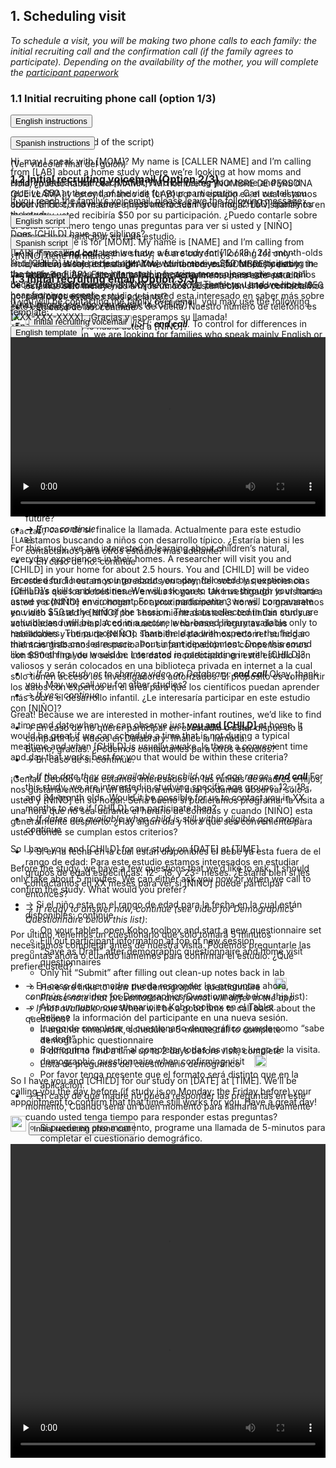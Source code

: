 <!-- Indenting this code will mess up the output - markdown seems to want to read indented code as textboxes -->
<!-- When knitting, make sure to "open in browswer" to see video - need to be logged into DB!! -->

<!-- 
<div class="videobuttons">
<button size="xs" type="button" data-toggle="collapse" data-target="#collection-scheduling-initialrecruitingvm-english">
English instructions
</button> 
</div> 
THE FOLLOWING WILL SHOW/HIDE WHEN THE ABOVE BUTTON IS CLICKED
<div id="collection-scheduling-initialrecruitingvm-english" class="collapse" aria-expanded="false" style="height: 0px;">

PLACE TEXT HERE

VIDEO COMES NEXT:
<div class="videobuttons">
<img src="img/icon-video.png" width="25">
<button size="xs" type="button" data-toggle="collapse" data-target="#collection-scheduling-initialrecruitingvm-evid">
Video
</button>
</div>
<div id="collection-scheduling-initialrecruitingvm-evid" class="collapse" aria-expanded="false" style="height: 0px;">
<video width="100%" controls="" preload="none">
<source src="https://nyu.databrary.org/slot/35422/43649412,43676879/asset/193912/download?inline=true" type="video/mp4"> Your browser does not support html5 video.
</video>
</div>

</div>
-->

## 1. Scheduling visit

*To schedule a visit, you will be making two phone calls to each family: the initial recruiting call and the confirmation call (if the family agrees to participate). Depending on the availability of the mother, you will complete the [participant paperwork](link to questionnaires)*

<!--
List of videos in volume (protocol materials):
https://nyu.databrary.org/volume/876/slot/35422/-
-->

### 1.1 Initial recruiting phone call (option 1/3)

<!-- Start English instructions -->
<div class="videobuttons">
<button size="xs" type="button" data-toggle="collapse" data-target="#collection-scheduling-initialrecruitingcall-english">
English instructions
</button> 
</div> 

<div id="collection-scheduling-initialrecruitingcall-english" class="collapse" aria-expanded="false" style="height: 0px;">
(See video at the end of the script)

<say>Hi, may I speak with [MOM]?
My name is [CALLER NAME] and I’m calling from [LAB] about a home study where we're looking at how moms and children interact with each other. We'd be visitng your home and you'd receive $50 at the end of the visit for your participation. Can we tell you about it?
First, I have some questions to see if you and [CHILD] qualify for the study. 

<say>Does [CHILD] have any siblings?</say>

- → *If yes: **end call**.* <say>In this study, we are currently looking for only-children. Would it be alright if we contacted you for other studies in the future?</say>
- → *If no: continue*

<say>What language(s) do you speak to [CHILD]?</say>

- → *If not ENGLISH or SPANISH: **end call**.* <say>To control for differences in communication, we are looking for families who speak mainly English or Spanish. Would it be alright if we contacted you for other studies in the future?</say>
- → *If mainly English/Spanish: continue*

<say>Was [CHILD] born on his/her due date?</say> (If not: <say>How many weeks and days early/late was he/she?</say>)

- → *If more than 4 weeks early: **end call**.* <say>In this study, we are currently looking for children born on term. Would it be alright if we contacted you for other studies in the future?<say>
- → *If born on term (37-41 weeks): continue*

<say>Has [CHILD] been diagnosed with any disability (cognitive, auditory, vision, motor)?</say> 

- → *If yes: **end call**.* <say>In this study, we are looking for typically developing children. Would it be alright if we contacted you for other studies in the future?</say> 
- → *If no: continue*

<say>For this study, we are interested in learning about children’s natural, everyday experiences in their homes. A researcher will visit you and [CHILD] in your home for about 2.5 hours. You and [CHILD] will be video recorded for 1 hour as you go about your day, followed by questions on [CHILD]'s skills and routines. We will ask you to take us through your home as we record the environment. For your participation, we will compensate you with $50 at the end of the session.
The data collected in this study are valuable and will be placed in a secure web-based library available only to researchers. The purpose is to share the data with experts in the field so that scientists can learn more about infant development.
Does this sound like something you would be interested in participating in with [CHILD]?</say>

- → *If no to study or to sharing video on Databrary: **end call** * <say>Okay, thank you. May we call you for other studies?</say>
- → *If yes: continue* 

<say>Great! Because we are interested in mother-infant routines, we'd like to find a time and date when we can observe just <span style="text-decoration:underline">**you and [CHILD]**</span> at home. It would be great if we can schedule a time that is not during a typical mealtime and when [CHILD] is usually awake. Is there a convenient time and day that works best for you that would be within these criteria?</say>

- → *If the date they are available puts child out of age range: **end call** * <say>For this study, we are interested in studying specific age groups: 12-, 18-, and 24-month olds. Would it be possible for us to contact you in XX months to see if [CHILD] can participate then?</say>
- → *If dates are available when child is still within eligible age range: continue*

<say> So I have you and [CHILD] for our study on [DATE] at [TIME]. </say>

<say>Before the study, we have a few questions that we'd like to ask. It should only take about 5 minutes. We can either ask you now or when we call to confirm the study. What would you prefer?</say>

- → *If ready to answer now, continue (see video for Demographics Questionnaire below this list)*:
    - On your tablet, open Kobo toolbox and start a new questionnaire set
    - Fill out participant information at top of new session
    - “Save as Draft” after demographic questionnaire and home visit questionnaires
    - Only hit “Submit” after filling out clean-up notes back in lab
    - Here are links to view the demographic questionnaire &emsp; <a href="https://ee.kobotoolbox.org/x/#ko4f0b5J"><img src="img/icon-link.jpg" width="20"></a> 
<a href="https://nyu.databrary.org/volume/876/slot/39021/-/asset/214498"><img src="img/icon-pdf.jpg" width="15"></a> 
    - *Please note that presentation and format will differ in the app.*
- → *If not available now* <say>When will be a good time to call back about the questions?</say>
    - If another time work, schedule a 5-minute call to complete demographic questionnaire
    - If difficult to find a time up to 2 days before visit, complete demographic questionnaire when confirming visit

<say>So I have you and [CHILD] for our study on [DATE] at [TIME]. We'll be calling you the day before (if study is on Monday: the Friday before) your appointment to confirm that that time still works for you. Have a great day!</say>  

<div class="videobuttons">
<img src="img/icon-video.png" width="25">
<button size="xs" type="button" data-toggle="collapse" data-target="#collection-scheduling-initialrecruitingcall-evid">
Initial recruiting phone call
</button>
</div>
<div id="collection-scheduling-initialrecruitingcall-evid" class="collapse" aria-expanded="false" style="height: 0px;">
<video width="100%" controls="" preload="none">
<source src="https://nyu.databrary.org/slot/35422/43512069,43648839/asset/193909/download?inline=true" type="video/mp4"> Your browser does not support html5 video.
</video>
</div>
&emsp;
<div class="videobuttons">
<img src="img/icon-video.png" width="25">
<button size="xs" type="button" data-toggle="collapse" data-target="#collection-scheduling-initialrecruitingcall-edemographics">
Demographics questionnaire
</button>
</div>
<div id="collection-scheduling-initialrecruitingcall-edemographics" class="collapse" aria-expanded="false" style="height: 0px;">
<video width="100%" controls="" preload="none">
<source src="https://nyu.databrary.org/slot/35422/42812863,43219036/asset/193905/download?inline=true" type="video/mp4"> Your browser does not support html5 video.
</video>
</div>

<br><br>

</div>
<!-- End English instructions -->

<!-- Start Spanish instructions -->
<div class="videobuttons">
<button size="xs" type="button" data-toggle="collapse" data-target="#collection-scheduling-initialrecruitingcall-spanish">
Spanish instructions
</button> 
</div>

<div id="collection-scheduling-initialrecruitingcall-spanish" class="collapse" aria-expanded="false" style="height: 0px;">
(Ver video al final del guión)

<say-es>Hola, ¿puedo hablar con [MAMÁ]? Mi nombre es [NOMBRE DE PERSONA QUE LLAMA] y estoy llamando de [LAB] por un estudio en el cual estamos observando como madres e hijos interactúan en el hogar. Lo visitaríamos en su hogar y usted recibiría $50 por su participación. ¿Puedo contarle sobre el estudio? Primero tengo unas preguntas para ver si usted y [NIÑO] califican para participar en este estudio.</say-es> 

<say-es>¿[NIÑO] tiene hermanos? </say-es> 

- → En caso de si: finalice la llamada. <say-es>Actualmente para este estudio estamos sólo incluyendo a hijos únicos. ¿Estaría bien si les contactamos para otros estudios más adelante?</say-es>
- → En caso de no: continúe 

<say-es>¿En que idioma(s) le habla usted a [NIÑO]?</say-es>

- → Si no es INGLES o ESPAÑOL finalice la llamada. <say-es>Para controlar diferencias de comunicación, estamos buscando familias que hablen primariamente inglés o español. ¿Estaría bien si les contactamos para otros estudios más adelante?</say-es>
- → Si hablan principalmente  inglés/español : continúe


<say-es>¿Nació [NIÑO] en su fecha de termino?</say-es> (En caso de no: <say-es>Cuántas semanas y/o días antes/después de su fecha de termino nació?</say-es>)

- → Si nació más de 4 semanas antes: finalice la llamada. <say-es>Actualmente para este estudio estamos buscando a niños que hayan nacido de termino. ¿Estaría bien si les contactamos para otros estudios más adelante?</say-es>
- → Si nació de termino (37-41 semanas): continúe

<say-es>¿Ha sido [NIÑO] diagnosticado con alguna discapacidad (cognitiva, auditiva, visual, o motora)?</say-es>

- → En caso de si: finalice la llamada. <say-es>Actualmente para este estudio estamos buscando a niños con desarrollo típico. ¿Estaría bien si les contactamos para otros estudios más adelante?</say-es>
- → En caso de no: continúe

<say-es>En este estudio estamos interesados en aprender sobre las experiencias rutinarias que los bebés tienen en sus hogares. Un investigador lo visitará a usted y a [NIÑO] en su hogar por aproximadamente 3 horas. Lo gravaremos en video a usted y [NIÑO] por 1 hora mientras ustedes continúan con sus actividades rutinarias. A continuación, le haremos preguntas de las habilidades y rutina de [NIÑO]. También le pediremos recorrer su hogar mientras grabamos el espacio. Por su participación los compensaremos con $50 al final de la sesión. Los datos recolectados en este estudio son valiosos y serán colocados en una biblioteca privada en internet a la cual sólo tienen acceso los investigadores autorizados. El propósito es compartir los datos con expertos en el área para que los científicos puedan aprender más sobre el desarrollo infantil. ¿Le interesaría participar en este estudio con [NIÑO]?</say-es>

- → En caso de no querer participar en el estudio o estar dispuesto a compartir los videos en Databrary: finalice la llamada.  
<say-es>Bueno, gracias. ¿Podemos contactarles para otros estudios?</say-es>
- → En caso de si: continúe.

<say-es>¡Genial! Debido a que estamos interesados en las rutinas de madres e hijos, nos gustaría encontrar un día y hora en el cual podamos observar sólo a usted y [NIÑO] en su hogar. Seria bueno si pudiéramos programar la visita a una hora que no sea durante el horario de comidas y cuando [NIÑO] esta generalmente despierto. ¿Hay algún día y hora que sea conveniente para usted donde se cumplan estos criterios?</say-es>

- → Si en la fecha en la cual están disponibles el bebé ya esta fuera de el rango de edad: <say-es>Para este estudio estamos interesados en estudiar grupos de edad específicas: 12-, 18, y 23- meses. ¿Estaría bien si les contactamos en XX meses para ver si [NIÑO] puede participar entonces?</say-es>
- → Si el niño esta en el rango de edad para la fecha en la cual están disponibles: continúe

<say-es>Por ultimo, tenemos un cuestionario que solo tomará 5 minutos necesitamos completar antes de nuestra visita. Podemos preguntarle las preguntas ahora o cuando llamemos para confirmar el estudio. ¿Qué prefiere usted?</say-es>

- → En caso de que madre pueda responder las preguntas ahora, continúe (see video for Demographics Questionnaire below this list):
    - Abra un nuevo cuestionario en Kobo toolbox en el Tablet.
    - Rellene la información del participante en una nueva sesión.
    - Luego de completar el cuestionario demográfico guarde como  “sabe as draft”. 
    - Solo oprima “submit” al completar todas las notas luego de la visita.
    - Lista de preguntas del cuestionario demográfico &emsp; <a href="https://ee.kobotoolbox.org/x/#97tKqodw"><img src="img/icon-link.jpg" width="20"></a> 
<a href="https://nyu.databrary.org/volume/876/slot/39021/-/asset/214499"><img src="img/icon-pdf.jpg" width="15"></a> 
    - Por favor tenga presente que el formato será distinto que en la aplicación.
- → En caso de que madre no pueda responder las preguntas en este momento, <say-es>Cuando seria un buen momento para llamarla nuevamente cuando usted tenga tiempo para responder estas preguntas?</say-es>
    - Si puede en otro momento, programe una llamada de 5-minutos para completar el cuestionario demográfico.
    - Si es difícil coordinar una llamada, complete el cuestionario al llamar para confirmar la visita.

<say-es> Entonces tenemos agendada la visita para el día [FECHA] a las [HORA]. La llamaremos el día anterior /el viernes anterior (si la visita es un lunes) para confirmar que aun están disponibles para a la visita. Excelente, que tenga un buen día!</say-es>

<div class="videobuttons">
<img src="img/icon-video.png" width="25">
<button size="xs" type="button" data-toggle="collapse" data-target="#collection-scheduling-initialrecruitingcall-svid">
Initial recruiting phone call
</button>
</div>
<div id="collection-scheduling-initialrecruitingcall-svid" class="collapse" aria-expanded="false" style="height: 0px;">
<video width="100%" controls="" preload="none">
<source src="https://nyu.databrary.org/slot/35422/43822993,43857862/asset/193915/download?inline=true" type="video/mp4"> Your browser does not support html5 video.
</video>
</div>
&emsp;
<div class="videobuttons">
<img src="img/icon-video.png" width="25">
<button size="xs" type="button" data-toggle="collapse" data-target="#collection-scheduling-initialrecruitingcall-sdemographics">
Demographics questionnaire
</button>
</div>
<div id="collection-scheduling-initialrecruitingcall-sdemographics" class="collapse" aria-expanded="false" style="height: 0px;">
<video width="100%" controls="" preload="none">
<source src="https://nyu.databrary.org/slot/35422/43219665,43511490/asset/193907/download?inline=true" type="video/mp4"> Your browser does not support html5 video.
</video>
</div>

<br><br>

</div>
<!-- End Spanish instructions -->

### 1.2 Initial recruiting voicemail (Option 2/3)

If you reach the family's voicemail, please leave the following message:

<div class="videobuttons">
<button size="xs" type="button" data-toggle="collapse" data-target="#collection-scheduling-initialrecruitingvm-english">
English script
</button> 
</div> 

<div id="collection-scheduling-initialrecruitingvm-english" class="collapse" aria-expanded="false" style="height: 0px;">

<say>Hi, this message is for [MOM]. My name is [NAME] and I’m calling from [LAB]. I’m calling because we have a fun study for [12 / 18 / 24]-month-olds and [CHILD] is the perfect age. You would receive $50 for participating in the study and if you are interested in hearing more, please give us a call back. Our phone number is [XXX-XXX-XXXX]. Thank you and we hope to hear from you soon!</say> 

<div class="videobuttons">
<img src="img/icon-video.png" width="25">
<button size="xs" type="button" data-toggle="collapse" data-target="#collection-scheduling-initialrecruitingvm-evid">
Initial recruiting voicemail
</button>
</div>

<div id="collection-scheduling-initialrecruitingvm-evid" class="collapse" aria-expanded="false" style="height: 0px;">
<video width="100%" controls="" preload="none">
<source src="https://nyu.databrary.org/slot/35422/43649412,43676879/asset/193912/download?inline=true" type="video/mp4"> Your browser does not support html5 video.
</video>
</div>
</div>

<div class="videobuttons">
<button size="xs" type="button" data-toggle="collapse" data-target="#collection-scheduling-initialrecruitingvm-spanish">
Spanish script
</button> 
</div> 

<div id="collection-scheduling-initialrecruitingvm-spanish" class="collapse" aria-expanded="false" style="height: 0px;">

<say-es>Hola, este mensaje es para [MAMÁ]. Mi nombre es [NOMBRE] y estoy llamando de [LAB]. Estoy llamando porque tenemos un estudio para niños de [12 / 18 / 24]- meses y [NIÑO] tiene la edad perfecta. Usted recibiría $50 por participar en este estudio y si usted esta interesado en saber más sobre este estudio, por favor llámenos de vuelta. Nuestro número de teléfono es [XXX-XXX-XXXX]. ¡Gracias y esperamos su llamada!</say-es>

<div class="videobuttons">
<img src="img/icon-video.png" width="25">
<button size="xs" type="button" data-toggle="collapse" data-target="#collection-scheduling-initialrecruitingvm-svid">
Initial recruiting voicemail
</button>
</div>

<div id="collection-scheduling-initialrecruitingvm-svid" class="collapse" aria-expanded="false" style="height: 0px;">
<video width="100%" controls="" preload="none">
<source src="https://nyu.databrary.org/slot/35422/43822993,43857862/asset/193915/download?inline=true" type="video/mp4"> Your browser does not support html5 video.
</video>
</div>
</div>


### 1.3 Initial recruiting email (Option 3/3)

If you will be contacting the family over email, you may use the following template:

<div class="videobuttons">
<button size="xs" type="button" data-toggle="collapse" data-target="#collection-scheduling-initialrecruitingemail-english">
English template
</button> 
</div> 

<div id="collection-scheduling-initialrecruitingemail-english" class="collapse" aria-expanded="false" style="height: 0px;">

~~~
Dear [MOM],
  
I am writing from the [LAB] to tell you about a fun study that [CHILD] would be perfect for!

For this study, we are interested in learning about babies' natural, everyday experiences in their homes — such as the toys they play with and the places they go. A researcher will visit you and [CHILD] in your home, and the two of you will be video recorded as you go about your day. The visit lasts about 3 hours, and you will receive a $50 Visa gift card at the end of the session.
If you are interested in participating, would like more information, or have any questions, feel free to contact us by email or phone. Our phone number is [XXX-XXX-XXXX]. We look forward to hearing from you soon!

Thank you, 
[LAB]
~~~

</div>

<div class="videobuttons">
<button size="xs" type="button" data-toggle="collapse" data-target="#collection-scheduling-initialrecruitingemail-spanish">
Spanish template
</button> 
</div> 

<div id="collection-scheduling-initialrecruitingemail-spanish" class="collapse" aria-expanded="false" style="height: 0px;">

~~~
Estimada [MAMÁ],

Le estamos escribiendo desde [LAB] para contarle sobre un estudio de investigación que sería ideal para [NIÑO].

Para este estudio, estamos interesados en conocer las experiencias cotidianas y naturales de los niños en sus hogares – los juguetes con los que juegan y los lugares a los que van en su hogar. Un investigador lo visitará a usted y a [NIÑO] en su hogar, y ustedes serán filmados mientras realizan sus actividades diarias. Cada visita dura aproximadamente 3 horas, y usted recibirá una $50 por su participación.

Si usted está interesada en participar, desea más información o tiene alguna pregunta, no dude en contactarnos por correo electrónico o por teléfono. Nuestro número [XXX-XXX-XXXX]. ¡Esperamos tener noticias de usted pronto!

Gracias,
[LAB]
~~~

</div>

